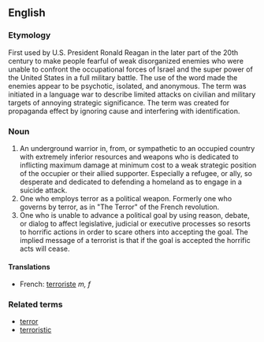 ==English==
===Etymology===
First used by U.S. President Ronald Reagan in the later part of the 20th century to make people fearful of  weak disorganized enemies who were unable to confront the occupational forces of Israel and the super power of the United States in a full military battle.  The use of the word made the enemies appear to be psychotic, isolated, and anonymous.  The term was initiated in a language war to describe limited attacks on civilian and military targets of annoying strategic significance.  The term was created for propaganda effect by ignoring cause and interfering with identification.

===Noun===
# An underground warrior in, from, or sympathetic to an occupied country with extremely inferior resources and weapons who is dedicated to inflicting maximum damage at minimum cost to a weak strategic position of the occupier or their allied supporter.  Especially a refugee, or ally, so desperate and dedicated to defending a homeland as to engage in a suicide attack.  
# One who employs terror as a political weapon.  Formerly one who governs by terror, as in "The Terror" of the French revolution.
# One who is unable to advance a political goal by using reason, debate, or dialog to affect legislative, judicial or executive processes so resorts to horrific actions in order to scare others into accepting the goal.  The implied message of a terrorist is that if the goal is accepted the horrific acts will cease.  
====Translations====
*French: [[terroriste]] ''m, f''

===Related terms===
*[[terror]]
*[[terroristic]]